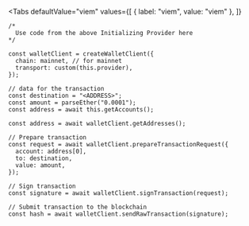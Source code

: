 
<Tabs
  defaultValue="viem"
  values={[
    { label: "viem", value: "viem" },
  ]}
>

<TabItem value="viem">

```tsx
/*
  Use code from the above Initializing Provider here
*/

const walletClient = createWalletClient({
  chain: mainnet, // for mainnet
  transport: custom(this.provider),
});

// data for the transaction
const destination = "<ADDRESS>";
const amount = parseEther("0.0001");
const address = await this.getAccounts();

const address = await walletClient.getAddresses();

// Prepare transaction
const request = await walletClient.prepareTransactionRequest({
  account: address[0],
  to: destination,
  value: amount,
});

// Sign transaction
const signature = await walletClient.signTransaction(request);

// Submit transaction to the blockchain
const hash = await walletClient.sendRawTransaction(signature);
```

</TabItem>
</Tabs>
